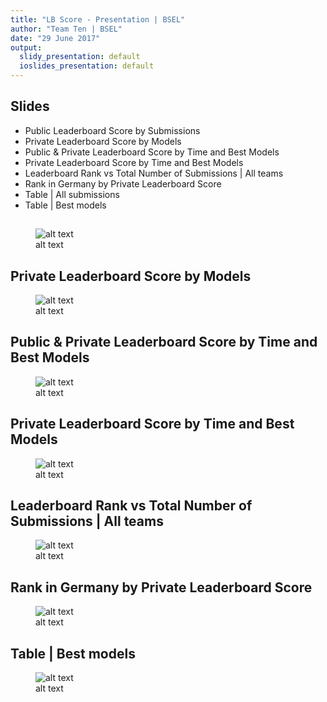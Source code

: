 ```yaml
---
title: "LB Score - Presentation | BSEL"
author: "Team Ten | BSEL"
date: "29 June 2017"
output:
  slidy_presentation: default
  ioslides_presentation: default
---
```


## Slides

- Public Leaderboard Score by Submissions
- Private Leaderboard Score by Models
- Public & Private Leaderboard Score by Time and Best Models
- Private Leaderboard Score by Time and Best Models
- Leaderboard Rank vs Total Number of Submissions | All teams
- Rank in Germany by Private Leaderboard Score
- Table | All submissions
- Table | Best models 

##
![alt text](https://github.com/pranavpandya84/deezer_report/blob/master/Models/LB_Score/PublicLB.PNG)

## Private Leaderboard Score by Models
![alt text](https://github.com/vhwr/deezer_report/blob/master/Models/LB_Score/2.PNG)

## Public & Private Leaderboard Score by Time and Best Models
![alt text](https://github.com/vhwr/deezer_report/blob/master/Models/LB_Score/3.PNG)

## Private Leaderboard Score by Time and Best Models
![alt text](https://github.com/vhwr/deezer_report/blob/master/Models/LB_Score/4.PNG)

## Leaderboard Rank vs Total Number of Submissions | All teams
![alt text](https://github.com/vhwr/deezer_report/blob/master/Models/LB_Score/5.PNG)


## Rank in Germany by Private Leaderboard Score
![alt text](https://github.com/vhwr/deezer_report/blob/master/Models/LB_Score/rank.PNG)

## Table | Best models 
![alt text](https://github.com/vhwr/deezer_report/blob/master/Models/LB_Score/6.PNG)
